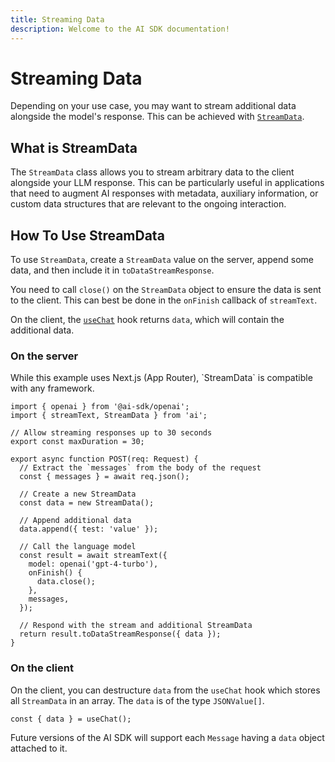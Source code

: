 ```yaml
---
title: Streaming Data
description: Welcome to the AI SDK documentation!
---
```


# Streaming Data

Depending on your use case, you may want to stream additional data alongside the model's response.
This can be achieved with [`StreamData`](/docs/reference/stream-helpers/stream-data).

## What is StreamData

The `StreamData` class allows you to stream arbitrary data to the client alongside your LLM response.
This can be particularly useful in applications that need to augment AI responses with metadata, auxiliary information,
or custom data structures that are relevant to the ongoing interaction.

## How To Use StreamData

To use `StreamData`, create a `StreamData` value on the server,
append some data, and then include it in `toDataStreamResponse`.

You need to call `close()` on the `StreamData` object to ensure the data is sent to the client.
This can best be done in the `onFinish` callback of `streamText`.

On the client, the [`useChat`](/docs/reference/ai-sdk-ui/use-chat) hook returns `data`, which will contain the additional data.

### On the server

<Note>
  While this example uses Next.js (App Router), `StreamData` is compatible with
  any framework.
</Note>

```tsx
import { openai } from '@ai-sdk/openai';
import { streamText, StreamData } from 'ai';

// Allow streaming responses up to 30 seconds
export const maxDuration = 30;

export async function POST(req: Request) {
  // Extract the `messages` from the body of the request
  const { messages } = await req.json();

  // Create a new StreamData
  const data = new StreamData();

  // Append additional data
  data.append({ test: 'value' });

  // Call the language model
  const result = await streamText({
    model: openai('gpt-4-turbo'),
    onFinish() {
      data.close();
    },
    messages,
  });

  // Respond with the stream and additional StreamData
  return result.toDataStreamResponse({ data });
}
```

### On the client

On the client, you can destructure `data` from the `useChat` hook which stores all `StreamData` in an array. The `data` is of the type `JSONValue[]`.

```tsx
const { data } = useChat();
```

Future versions of the AI SDK will support each `Message` having a `data` object attached to it.

